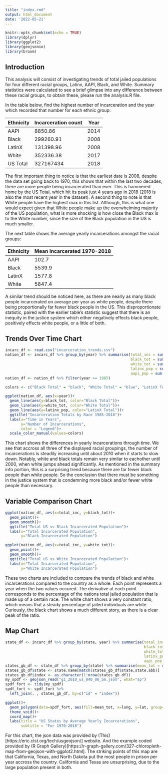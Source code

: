 ```yaml
---
title: "index.rmd"
output: html_document
date: '2022-05-21'
---
```


```r
knitr::opts_chunk$set(echo = TRUE)
library(dplyr)
library(ggplot2)
library(geojsonio)
library(broom)
```

## Introduction

This analysis will consist of investigating trends of total jailed populations for four different racial groups, Latinx, AAPI, Black, and White. Summary statistics were calculated to see a brief glimpse into any difference between these racial groups, to obtain these, please run the analysis.R file. 

In the table below, find the highest number of incarceration and the year which recorded that number for each ethnic group:

Ethnicity | Incarceration count | Year
----------|---------------------|------
AAPI | 8850.86 | 2014
Black | 299260.91 | 2008
LatinX | 131398.96 | 2008
White | 352336.38 | 2017
US Total | 327167434 | 2018

The first important thing to notice is that the earliest date is 2008, despite the data set going back to 1970, this shows that within the last two decades, there are more people being incarcerated than ever. This is hammered home by the US Total, which hit its peak just 4 years ago in 2018 (2018 is also the most recent year in the dataset). A second thing to note is that White people have the highest max in this list. Although, this is what one would expect given that White people make up the overwhelming majority of the US population, what is more shocking is how close the Black max is to the White number, since the size of the Black population in the US is much smaller.

The next table shows the average yearly incarcerations amongst the racial groups:

Ethnicity | Mean Incarcerated 1970-2018
----------|----------------------------
AAPI | 102.7
Black | 5539.9
LatinX | 1577.8
White | 5847.4

A similar trend should be noticed here, as there are nearly as many black people incarcerated on average per year as white people, despite there being proportionally far fewer black people in the US. This disproportionate statistic, paired with the earlier table's statistic suggest that there is an inequity in the justice system which either negatively effects black people, positively effects white people, or a little of both.

## Trends Over Time Chart

```r
incarc_df <- read.csv("incarceration_trends.csv")
nation_df <- incarc_df %>% group_by(year) %>% summarise(total_inc = sum(total_pop),
                                                        black_tot = sum(black_jail_pop, na.rm=TRUE),
                                                        white_tot = sum(white_jail_pop, na.rm=TRUE),
                                                        latinx_pop = sum(latinx_jail_pop, na.rm=TRUE),
                                                        aapi_pop = sum(aapi_jail_pop, na.rm=TRUE))
nation_df <- nation_df %>% filter(year >= 1985)
```

```r
colors <- c("Black Total" = "black", "White Total" = "blue", "LatinX Total" = "orange")

ggplot(nation_df, aes(x=year))+
  geom_line(aes(y=black_tot, color="Black Total"))+
  geom_line(aes(y=white_tot, color="White Total"))+
  geom_line(aes(y=latinx_pop, color="LatinX Total"))+
  ggtitle("Incarceration Totals by Race 1985-2018")+
  labs(x="Time in Years",
       y="Number of Incarcerations",
       color = "Legend")+
  scale_color_manual(values=colors)
```
This chart shows the differences in yearly incarcerations through time. We see that accross all three of the displayed racial groupings, the number of incarcerations is steadily increasing until about 2010 when it starts to slow down. Notably, white and black totals remain very similar to eachother until 2000, when white jumps ahead significantly. As mentioned in the summary info portion, this is a surprising trend because there are far fewer black people than white people. So the conclusion that there must be something in the justice system that is condemning more black and/or fewer white people than necessary. 


## Variable Comparison Chart

```r
ggplot(nation_df, aes(x=total_inc, y=black_tot))+
  geom_point()+
  geom_smooth()+
  ggtitle("Total US vs Black Incarcerated Population")+
  labs(x="Total Incarcerated Population",
       y="Black Incarcerated Population")

ggplot(nation_df, aes(x=total_inc, y=white_tot))+
  geom_point()+
  geom_smooth()+
  ggtitle("Total US vs White Incarcerated Population")+
  labs(x="Total Incarcerated Population",
       y="White Incarcerated Population")
```

These two charts are included to compare the trends of black and white incarcerations compared to the country as a whole. Each point represents a year when the two values occured. The derivative at each point corresponds to the percentage of the nations total jailed population that is made up of a certain race. The white chart shows a very constant ratio, which means that a steady percentage of jailed individuals are white. Curiously, the black chart shows a much different story, as there is a clear peak of the ratio.

## Map Chart

```r
state_df <- incarc_df %>% group_by(state, year) %>% summarise(total_incarcerated = sum(total_pop),
                                                              black_tot = sum(black_jail_pop),
                                                              white_tot = sum(white_jail_pop),
                                                              latinx_pop = sum(latinx_jail_pop),
                                                              aapi_pop = sum(aapi_jail_pop))
states_gb_df <- state_df %>% group_by(state) %>% summarise(mean_tot = mean(total_incarcerated))
states_gb_df$state <- state.name[match(states_gb_df$state,state.abb)]
states_gb_df$index <- as.character(1:nrow(states_gb_df))
my_spdf <- geojson_read("gz_2010_us_040_00_5m.json", what="sp")
spdf_fort <- tidy(my_spdf)
spdf_fort <- spdf_fort %>%
  left_join(. , states_gb_df, by=c("id" = "index"))
```

```r
ggplot()+
  geom_polygon(data=spdf_fort, aes(fill=mean_tot, x=long, y=lat, group=group))+
  theme_void()+
  coord_map()+
  labs(title = "US States by Average Yearly Incarcerations",
       subtitle = "For 1970-2018")
```

For this chart, the json data was provided by (This)[https://eric.clst.org/tech/usgeojson/] website. And the example coded provided by (R Graph Gallery)[https://r-graph-gallery.com/327-chloropleth-map-from-geojson-with-ggplot2.html]. The striking points of this map are that California, Texas, and North Dakota put the most people in prison per year accross the country. California and Texas are unsurprising, due to the large population present in both. 
